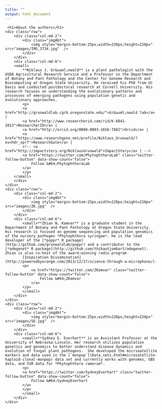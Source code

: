 ```yaml
---
title: ""
output: html_document
---
```

<!-- 
<TABLE Frame=void cellpadding="25" cellspacing = "25">
 <TR>
   <TD VALIGN=TOP><div style="width: 150px" ><img src="images/IMG_3734.jpg" height="400px" width="300px"/></div></TD>
   <TD VALIGN=TOP><small>**Niklaus J. Gr&uuml;nwald** is a plant pathologist with the USDA Agricultural Research Service and a Professor in the Department of Botany and Pant Pathology and the Center for Genome Research and Biocomputing at Oregon State University. He received his PhD from UC Davis and conducted postdoctoral research at Cornell University. His research focuses on understanding the evolutionary patterns and processes of emerging pathogens using population genetic and evolutionary approaches. 
<p><a href="http://grunwaldlab.cgrb.oregonstate.edu/">Gr&uuml;nwald lab</a> | <a href="http://www.researcherid.com/rid/K-6041-2013">ResearcherID</a> | <a href="http://orcid.org/0000-0003-1656-7602">Orcid</a> | <a href="https://www.researchgate.net/profile/Niklaus_Grunwald/?ev=hdr_xprf">ResearchGate</a> | <a href="http://impactstory.org/NiklausGrunwald">ImpactStory</a>
 |   <a href="https://twitter.com/PhytophthoraLab" class="twitter-follow-button" data-show-count="false">Follow @PhytophthoraLab</a>
<script>!function(d,s,id){var js,fjs=d.getElementsByTagName(s)[0],p=/^http:/.test(d.location)?'http':'https';if(!d.getElementById(id)){js=d.createElement(s);js.id=id;js.src=p+'://platform.twitter.com/widgets.js';fjs.parentNode.insertBefore(js,fjs);}}(document, 'script', 'twitter-wjs');</script></p>
</small></TD>
 </TR>
  <TR>
   <TD VALIGN=TOP><div style="width: 150px" ><img src="images/ZK.jpg" height="400px" width="300px"/></div></TD>
   <TD VALIGN=TOP><small>**Zhian N. Kamvar** is a graduate student in the Department of Botany and Pant Pathology at Oregon State University. His research is focused on genome sequencing and population genomics of the nursery pathogen *Phytophthora syringae*. He is the lead developer of the [*poppr* R package](http://github.com/grunwaldlab/poppr). Zhian is also co-host of the award-winning radio program [Inspiration Dissemination](http://poweredbyorange.com/2013/12/17/science-through-a-microphone/). </small></TD>
 </TR>
 <TR>
   <TD VALIGN=TOP><div style="width: 150px" ><img src="images/SydneyEverhart.JPG" height="400px" width="300px"/></div></TD>
   <TD VALIGN=TOP><small>**Sydney E. Everhart** is an Assistant Professor at the University of Nebraska-Lincoln. Her research utilizes population genetics and genomics to better understand disease dynamics and evolution of fungal plant pathogens.  She developed the micrsoatellite markers and data used in the [`monpop`](Data_sets.html#microsatellite-haploid-clonal-monpop) data set and currently works with genomes, GBS data, and SSR data for *Phytophthora ramorum*. </small></TD>
 </TR>
</TABLE>
 -->


<script>
!function(d,s,id){var js,fjs=d.getElementsByTagName(s)[0],p=/^http:/.test(d.location)?'http':'https';if(!d.getElementById(id)){js=d.createElement(s);js.id=id;js.src=p+'://platform.twitter.com/widgets.js';fjs.parentNode.insertBefore(js,fjs);}}(document, 'script', 'twitter-wjs');
</script>

<div class="container">
     <h1>About the authors</h1>
    <div class="row">
        <div class="col-md-2">
            <div class="imgAbt">
                <img style="margin-bottom:25px;width=220px;height=220px" src="images/IMG_3734.jpg"  />
            </div>
        </div>
        <div class="col-md-6">
        <small>
            **Niklaus J. Gr&uuml;nwald** is a plant pathologist with the USDA Agricultural Research Service and a Professor in the Department of Botany and Pant Pathology and the Center for Genome Research and Biocomputing at Oregon State University. He received his PhD from UC Davis and conducted postdoctoral research at Cornell University. His research focuses on understanding the evolutionary patterns and processes of emerging pathogens using population genetic and evolutionary approaches. 
            <p>
            <a href="http://grunwaldlab.cgrb.oregonstate.edu/">Gr&uuml;nwald lab</a> | 
            <a href="http://www.researcherid.com/rid/K-6041-2013">ResearcherID</a> | 
            <a href="http://orcid.org/0000-0003-1656-7602">Orcid</a> | 
            <a href="https://www.researchgate.net/profile/Niklaus_Grunwald/?ev=hdr_xprf">ResearchGate</a> | 
            <!-- <a href="http://impactstory.org/NiklausGrunwald">ImpactStory</a> | -->
            <a href="https://twitter.com/PhytophthoraLab" class="twitter-follow-button" data-show-count="false">
                Follow &#64;PhytophthoraLab
            </a> 
            </p>
        </small>
        </div>
    </div>
    <div class="row">
        <div class="col-md-2">
            <div class="imgAbt">
                <img style="margin-bottom:25px;width=220px;height=220px" src="images/ZK.jpg"  />
            </div>
        </div>
        <div class="col-md-6">
            <small>**Zhian N. Kamvar** is a graduate student in the Department of Botany and Pant Pathology at Oregon State University. His research is focused on genome sequencing and population genomics of the nursery pathogen *Phytophthora syringae*. He is the lead developer of the [*poppr* R package](http://github.com/grunwaldlab/poppr) and a contributor to the [*adegenet* R package](http://github.com/thibautjombart/adegenet). Zhian is also co-host of the award-winning radio program 
            [Inspiration Dissemination](http://poweredbyorange.com/2013/12/17/science-through-a-microphone/). 
            <p>
                <a href="https://twitter.com/ZKamvar" class="twitter-follow-button" data-show-count="false">
                    Follow &#64;ZKamvar
                </a>
            </p>
            </small>
        </div>
    </div>
    <div class="row">
        <div class="col-md-2">
            <div class="imgAbt">
                <img style="margin-bottom:25px;width=220px;height=220px" src="images/SE.jpg"  />
            </div>
        </div>
        <div class="col-md-6">
            <small>**Sydney E. Everhart** is an Assistant Professor at the University of Nebraska-Lincoln. Her research utilizes population genetics and genomics to better understand disease dynamics and evolution of fungal plant pathogens.  She developed the micrsoatellite markers and data used in the [`monpop`](Data_sets.html#microsatellite-haploid-clonal-monpop) data set and currently works with genomes, GBS data, and SSR data for *Phytophthora ramorum*.
            <p>
            <a href="https://twitter.com/SydneyEverhart" class="twitter-follow-button" data-show-count="false">
                Follow &#64;SydneyEverhart
            </a>
            </p>
            </small>
        </div>
    </div>
</div>





